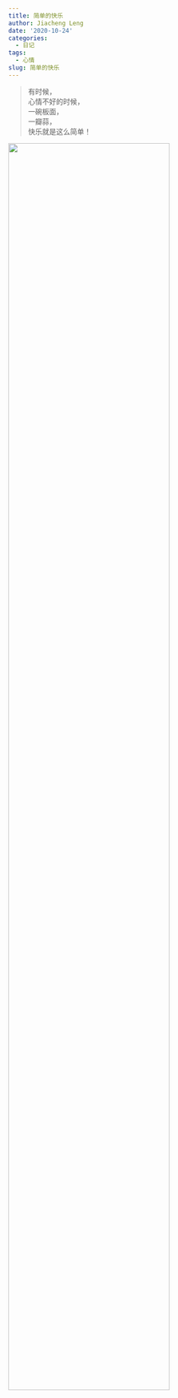 ```yaml
---
title: 简单的快乐
author: Jiacheng Leng
date: '2020-10-24'
categories:
  - 日记
tags:
  - 心情
slug: 简单的快乐
---
```


> 有时候，  
心情不好的时候，  
一碗板面，  
一瓣蒜，  
快乐就是这么简单！

![](/2020-10-24-简单的快乐/index_files/banmian.jpg){width=80% height=80%}